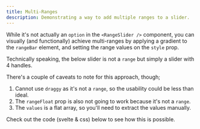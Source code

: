 ```yaml
---
title: Multi-Ranges
description: Demonstrating a way to add multiple ranges to a slider.
---
```







While it's not actually an `option` in the `<RangeSlider />` component, you can 
visually (and functionally) achieve multi-ranges by applying a gradient to the
`rangeBar` element, and setting the range values on the `style` prop.

Technically speaking, the below slider is not a `range` but simply a slider with
4 handles.

<Demo name="Multi-Range" panel="svelte" client:visible dark="auto">
  <MultiRange client:visible />
</Demo>

There's a couple of caveats to note for this approach, though;
1) Cannot use `draggy` as it's not a `range`, so the usability could be less than ideal.
2) The `rangeFloat` prop is also not going to work because it's not a `range`.
3) The `values` is a flat array, so you'll need to extract the values manually.

<Info>Check out the code (svelte & css) below to see how this is possible.</Info>

<Demo panel="svelte" client:visible>
  <Code slot="svelte" code={cleanImport(MultiRangeRaw)} lang="svelte" />
  <Code slot="css" code={MultiRangeCss} lang="css" />
</Demo>
